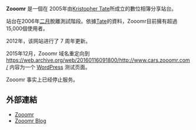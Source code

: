 '''Zooomr''' 是一個在 2005年由[[Kristopher_Tate|Kristopher Tate]]所成立的數位相簿分享站台。

站台在2006年[[二月|二月]]脫離測試階段。依據[[Tate|Tate]]的資料，Zooomr目前擁有超過15,000個使用者。

2012年，该网站进行了 7 周年更新。

2015年12月，Zooomr 域名重定向到 https://web.archive.org/web/20160116091800/http://www.cars.zooomr.com/ 内容为一个 [[WordPress|WordPress]] 测试页面。

Zooomr 事实上已经停止服务。

== 外部連結 ==

* [http://zooomr.com/ Zooomr] {{Wayback|url=http://zooomr.com/ |date=20210812113746 }}
* [http://blog.zooomr.com/ Zooomr Blog] {{Wayback|url=http://blog.zooomr.com/ |date=20190808214844 }}

{{compu-stub}}